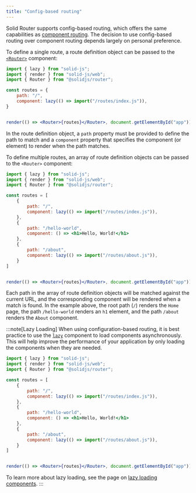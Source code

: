 ```yaml
---
title: "Config-based routing"
---
```


Solid Router supports config-based routing, which offers the same capabilities as [component routing](/solid-router/getting-started/component).
The decision to use config-based routing over component routing depends largely on personal preference.

To define a single route, a route definition object can be passed to the [`<Router>`](/solid-router/reference/components/router) component:

```jsx
import { lazy } from "solid-js";
import { render } from "solid-js/web";
import { Router } from "@solidjs/router";

const routes = {
    path: "/",
    component: lazy(() => import("/routes/index.js")),
}


render(() => <Router>{routes}</Router>, document.getElementById("app"));
```

In the route definition object, a `path` property must be provided to define the path to match and a `component` property that specifies the component (or element) to render when the path matches.

To define multiple routes, an array of route definition objects can be passed to the `<Router>` component:

```jsx
import { lazy } from "solid-js";
import { render } from "solid-js/web";
import { Router } from "@solidjs/router";

const routes = [
    {
        path: "/",
        component: lazy(() => import("/routes/index.js")),
    },
    {
        path: "/hello-world",
        component: () => <h1>Hello, World!</h1>
    },
    {
        path: "/about",
        component: lazy(() => import("/routes/about.js")),
    }
]


render(() => <Router>{routes}</Router>, document.getElementById("app"));
```

Each path in the array of route definition objects will be matched against the current URL, and the corresponding component will be rendered when a match is found.
In the example above, the root path (`/`) renders the `Home` page, the path `/hello-world` renders an `h1` element, and the path `/about` renders the `About` component.

:::note[Lazy Loading]
When using configuration-based routing, it is best practice to use the [`lazy`](/reference/component-apis/lazy) component to load components asynchronously.
This will help improve the performance of your application by only loading the components when they are needed.

```jsx
import { lazy } from "solid-js";
import { render } from "solid-js/web";
import { Router } from "@solidjs/router";

const routes = [
    {
        path: "/",
        component: lazy(() => import("/routes/index.js")),
    },
    {
        path: "/hello-world",
        component: () => <h1>Hello, World!</h1>
    },
    {
        path: "/about",
        component: lazy(() => import("/routes/about.js")),
    }
]


render(() => <Router>{routes}</Router>, document.getElementById("app"));
```

To learn more about lazy loading, see the page on [lazy loading components](/solid-router/advanced-concepts/lazy-loading).
:::
